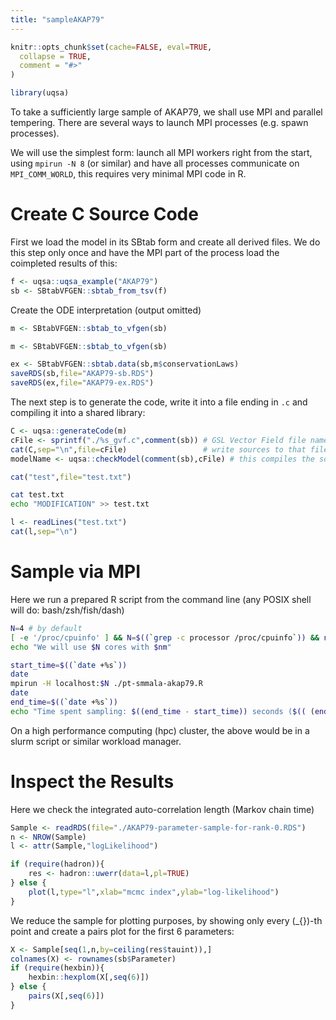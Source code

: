 ```yaml
---
title: "sampleAKAP79"
---
```


```r
knitr::opts_chunk$set(cache=FALSE, eval=TRUE,
  collapse = TRUE,
  comment = "#>"
)
```

```r
library(uqsa)
```

To take a sufficiently large sample of AKAP79, we shall use MPI and
parallel tempering. There are several ways to launch MPI processes (e.g. spawn processes).

We will use the simplest form: launch all MPI workers right from the
start, using `mpirun -N 8` (or similar) and have all processes
communicate on `MPI_COMM_WORLD`, this requires very minimal MPI code in R.

# Create C Source Code

First we load the model in its SBtab form and create all derived
files. We do this step only once and have the MPI part of the process
load the coimpleted results of this:

```r
f <- uqsa::uqsa_example("AKAP79")
sb <- SBtabVFGEN::sbtab_from_tsv(f)
```

Create the ODE interpretation (output omitted)
```r
m <- SBtabVFGEN::sbtab_to_vfgen(sb)
```
```r
m <- SBtabVFGEN::sbtab_to_vfgen(sb)
```

```r
ex <- SBtabVFGEN::sbtab.data(sb,m$conservationLaws)
saveRDS(sb,file="AKAP79-sb.RDS")
saveRDS(ex,file="AKAP79-ex.RDS")
```

The next step is to generate the code, write it into a file ending in
`.c` and compiling it into a shared library:

```r
C <- uqsa::generateCode(m)
cFile <- sprintf("./%s_gvf.c",comment(sb)) # GSL Vector Field file name
cat(C,sep="\n",file=cFile)                 # write sources to that file
modelName <- uqsa::checkModel(comment(sb),cFile) # this compiles the sources
```

```r
cat("test",file="test.txt")
```

```sh
cat test.txt
echo "MODIFICATION" >> test.txt
```

```r
l <- readLines("test.txt")
cat(l,sep="\n")
```

# Sample via MPI

Here we run a prepared R script from the command line (any POSIX shell will do: bash/zsh/fish/dash)

```sh
N=4 # by default
[ -e '/proc/cpuinfo' ] && N=$((`grep -c processor /proc/cpuinfo`)) && nm="`grep -m1 'model name' /proc/cpuinfo`"
echo "We will use $N cores with $nm"

start_time=$((`date +%s`))
date
mpirun -H localhost:$N ./pt-smmala-akap79.R
date
end_time=$((`date +%s`))
echo "Time spent sampling: $((end_time - start_time)) seconds ($(( (end_time - start_time)/60 )) minutes)."
```

On a high performance computing (hpc) cluster, the above would be in a
slurm script or similar workload manager.

# Inspect the Results

Here we check the integrated auto-correlation length (Markov chain
time)

```r
Sample <- readRDS(file="./AKAP79-parameter-sample-for-rank-0.RDS")
n <- NROW(Sample)
l <- attr(Sample,"logLikelihood")

if (require(hadron)){
    res <- hadron::uwerr(data=l,pl=TRUE)
} else {
    plot(l,type="l",xlab="mcmc index",ylab="log-likelihood")
}

```

We reduce the sample for plotting purposes, by showing only every \(\tau_{\text{int.}}\)-th point and create a pairs plot for the first 6 parameters:

```r
X <- Sample[seq(1,n,by=ceiling(res$tauint)),]
colnames(X) <- rownames(sb$Parameter)
if (require(hexbin)){
    hexbin::hexplom(X[,seq(6)])
} else {
    pairs(X[,seq(6)])
}
```
